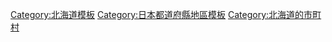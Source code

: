 [[Category:北海道模板|Category:北海道模板]]
[[Category:日本都道府縣地區模板|Category:日本都道府縣地區模板]]
[[Category:北海道的市町村|Category:北海道的市町村]]